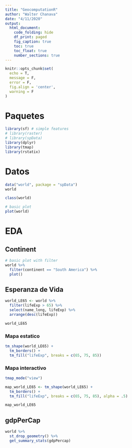 ```yaml
---
title: "GeocomputationR"
author: "Walter Chanava"
date: "4/11/2020"
output: 
  html_document:
    code_folding: hide
    df_print: paged
    fig_caption: true
    toc: true
    toc_float: true
    number_sections: true
---
```


```r
knitr::opts_chunk$set(
  echo = T,
  message = F,
  error = F,
  fig.align = 'center',
  warning = F
)
```

# Paquetes

```r
library(sf) # simple features
# library(raster)
# library(spData)
library(dplyr)
library(tmap)
library(rstatix)
```

# Datos

```r
data("world", package = "spData")
world
```

```r
class(world)
```

```r
# basic plot
plot(world)
```

# EDA

## Continent

```r
# basic plot with filter
world %>% 
  filter(continent == "South America") %>% 
  plot()
```

## Esperanza de Vida

```r
world_LE65 <- world %>% 
  filter(lifeExp > 65) %>% 
  select(name_long, lifeExp) %>% 
  arrange(desc(lifeExp)) 

world_LE65
```

### Mapa estatico

```r
tm_shape(world_LE65) +
  tm_borders() +
  tm_fill("lifeExp", breaks = c(65, 75, 85))
```

### Mapa interactivo

```r
tmap_mode("view")

map_world_LE65 <- tm_shape(world_LE65) +
  tm_borders() +
  tm_fill("lifeExp", breaks = c(65, 75, 85), alpha = .5)

map_world_LE65
```

## gdpPerCap

```r
world %>% 
  st_drop_geometry() %>% 
  get_summary_stats(gdpPercap)
```
